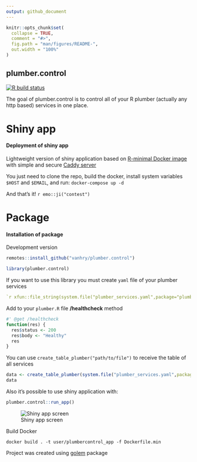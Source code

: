 ```yaml
---
output: github_document
---
```


<!-- README.md is generated from README.Rmd. Please edit that file -->

```r
knitr::opts_chunk$set(
  collapse = TRUE,
  comment = "#>",
  fig.path = "man/figures/README-",
  out.width = "100%"
)
```

## plumber.control

<!-- badges: start -->
[![R build status](https://github.com/vanhry/plumber.control/workflows/R-CMD-check/badge.svg)](https://github.com/vanhry/plumber.control/actions)
<!-- badges: end -->

The goal of plumber.control is to control all of your R plumber (actually any http based) services in one place.

# Shiny app

#### Deployment of shiny app

Lightweight version of shiny application based on [R-minimal Docker image](https://github.com/r-hub/r-minimal) with simple and secure [Caddy server](https://github.com/caddyserver/caddy)

You just need to clone the repo, build the docker, install system variables `$HOST` and `$EMAIL`, and run:
```docker-compose up -d```

And that's it! `r emo::ji("contest")`

# Package

#### Installation of package

Development version

``` R
remotes::install_github("vanhry/plumber.control")
```

``` r
library(plumber.control)
```

If you want to use this library you must create `yaml` file of your plumber services

``` yaml
`r xfun::file_string(system.file("plumber_services.yaml",package="plumber.control"))`
```

Add to your `plumber.R` file **/healthcheck** method
```r
#' @get /healthcheck
function(res) {
  res$status <- 200
  res$body <- "Healthy"
  res
}
```

You can use `create_table_plumber("path/to/file")` to receive the table of all services

```r
data <- create_table_plumber(system.file("plumber_services.yaml",package="plumber.control"))
data
```

Also it's possible to use shiny application with:
```r
plumber.control::run_app()
```
![Shiny app screen](inst/shiny_app_image.png)

Build Docker
```shell
docker build . -t user/plumbercontrol_app -f Dockerfile.min
```

Project was created using [golem](https://github.com/ThinkR-open/golem) package
